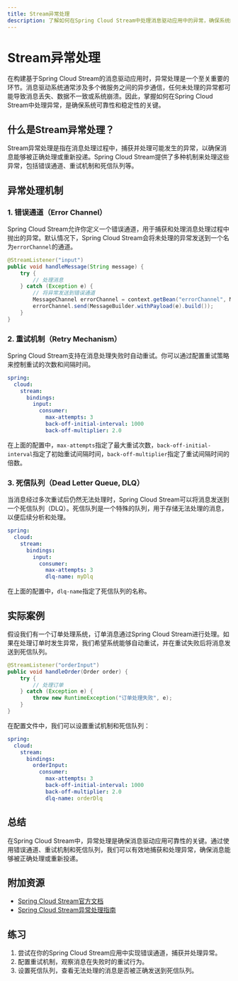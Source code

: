 ```yaml
---
title: Stream异常处理
description: 了解如何在Spring Cloud Stream中处理消息驱动应用中的异常，确保系统的可靠性和稳定性。
---
```


# Stream异常处理

在构建基于Spring Cloud Stream的消息驱动应用时，异常处理是一个至关重要的环节。消息驱动系统通常涉及多个微服务之间的异步通信，任何未处理的异常都可能导致消息丢失、数据不一致或系统崩溃。因此，掌握如何在Spring Cloud Stream中处理异常，是确保系统可靠性和稳定性的关键。

## 什么是Stream异常处理？

Stream异常处理是指在消息处理过程中，捕获并处理可能发生的异常，以确保消息能够被正确处理或重新投递。Spring Cloud Stream提供了多种机制来处理这些异常，包括错误通道、重试机制和死信队列等。

## 异常处理机制

### 1. 错误通道（Error Channel）

Spring Cloud Stream允许你定义一个错误通道，用于捕获和处理消息处理过程中抛出的异常。默认情况下，Spring Cloud Stream会将未处理的异常发送到一个名为`errorChannel`的通道。

```java
@StreamListener("input")
public void handleMessage(String message) {
    try {
        // 处理消息
    } catch (Exception e) {
        // 将异常发送到错误通道
        MessageChannel errorChannel = context.getBean("errorChannel", MessageChannel.class);
        errorChannel.send(MessageBuilder.withPayload(e).build());
    }
}
```

### 2. 重试机制（Retry Mechanism）

Spring Cloud Stream支持在消息处理失败时自动重试。你可以通过配置重试策略来控制重试的次数和间隔时间。

```yaml
spring:
  cloud:
    stream:
      bindings:
        input:
          consumer:
            max-attempts: 3
            back-off-initial-interval: 1000
            back-off-multiplier: 2.0
```

在上面的配置中，`max-attempts`指定了最大重试次数，`back-off-initial-interval`指定了初始重试间隔时间，`back-off-multiplier`指定了重试间隔时间的倍数。

### 3. 死信队列（Dead Letter Queue, DLQ）

当消息经过多次重试后仍然无法处理时，Spring Cloud Stream可以将消息发送到一个死信队列（DLQ）。死信队列是一个特殊的队列，用于存储无法处理的消息，以便后续分析和处理。

```yaml
spring:
  cloud:
    stream:
      bindings:
        input:
          consumer:
            max-attempts: 3
            dlq-name: myDlq
```

在上面的配置中，`dlq-name`指定了死信队列的名称。

## 实际案例

假设我们有一个订单处理系统，订单消息通过Spring Cloud Stream进行处理。如果在处理订单时发生异常，我们希望系统能够自动重试，并在重试失败后将消息发送到死信队列。

```java
@StreamListener("orderInput")
public void handleOrder(Order order) {
    try {
        // 处理订单
    } catch (Exception e) {
        throw new RuntimeException("订单处理失败", e);
    }
}
```

在配置文件中，我们可以设置重试机制和死信队列：

```yaml
spring:
  cloud:
    stream:
      bindings:
        orderInput:
          consumer:
            max-attempts: 3
            back-off-initial-interval: 1000
            back-off-multiplier: 2.0
            dlq-name: orderDlq
```

## 总结

在Spring Cloud Stream中，异常处理是确保消息驱动应用可靠性的关键。通过使用错误通道、重试机制和死信队列，我们可以有效地捕获和处理异常，确保消息能够被正确处理或重新投递。

## 附加资源

- [Spring Cloud Stream官方文档](https://spring.io/projects/spring-cloud-stream)
- [Spring Cloud Stream异常处理指南](https://docs.spring.io/spring-cloud-stream/docs/current/reference/html/spring-cloud-stream.html#_error_handling)

## 练习

1. 尝试在你的Spring Cloud Stream应用中实现错误通道，捕获并处理异常。
2. 配置重试机制，观察消息在失败时的重试行为。
3. 设置死信队列，查看无法处理的消息是否被正确发送到死信队列。
